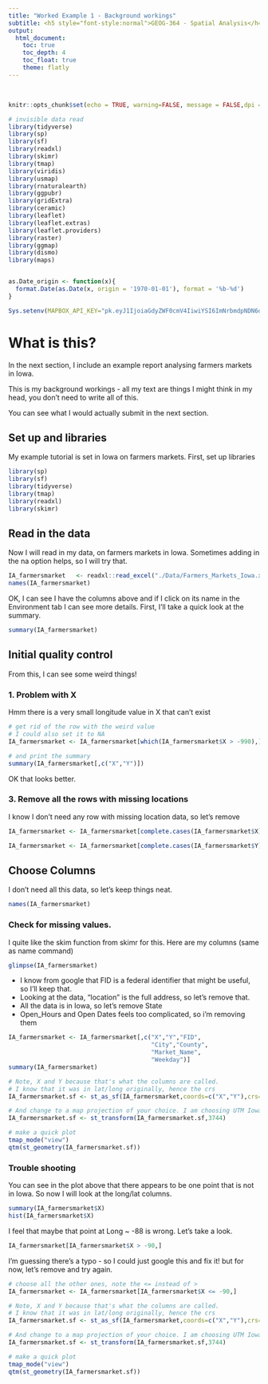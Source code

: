 ```yaml
---
title: "Worked Example 1 - Background workings"
subtitle: <h5 style="font-style:normal">GEOG-364 - Spatial Analysis</h4>
output: 
  html_document:
    toc: true
    toc_depth: 4
    toc_float: true
    theme: flatly
---
```



<style>
p.comment {
background-color: #DBDBDB;
padding: 10px;
border: 1px solid black;
margin-left: 0px;
border-radius: 5px;
font-style: normal;
}

h1.title {
  font-weight: bold;
  font-family: Arial;  
}

h2.title {
  font-family: Arial;  
}

</style>


<style type="text/css">
 TOC {
  font-size: 12px;
  font-family: Arial;
}
</style>

\
```r
knitr::opts_chunk$set(echo = TRUE, warning=FALSE, message = FALSE,dpi = 300, dev = "svg")

# invisible data read
library(tidyverse)
library(sp)
library(sf)
library(readxl)
library(skimr)
library(tmap)
library(viridis)
library(usmap)
library(rnaturalearth)
library(ggpubr)
library(gridExtra)
library(ceramic)
library(leaflet)
library(leaflet.extras)
library(leaflet.providers)
library(raster)
library(ggmap)
library(dismo)
library(maps)


as.Date_origin <- function(x){
  format.Date(as.Date(x, origin = '1970-01-01'), format = '%b-%d')
}

Sys.setenv(MAPBOX_API_KEY="pk.eyJ1IjoiaGdyZWF0cmV4IiwiYSI6ImNrbmdpNDN6djBkZTQydXBhNDc1enJjZnkifQ.xQWYvOFK5BKQoNWoOacDgA")


```


<style>
p.comment {
background-color: #DBDBDB;
padding: 10px;
border: 1px solid black;
margin-left: 0px;
border-radius: 5px;
font-style: normal;
}

h1.title {
  font-weight: bold;
  font-family: Arial;  
}

h2.title {
  font-family: Arial;  
}

</style>


<style type="text/css">
#TOC {
  font-size: 11px;
  font-family: Arial;
}
</style>

# What is this?

In the next section, I include an example report analysing farmers markets in Iowa.

This is my background workings - all my text are things I might think in my head, you don't need to write all of this.  

You can see what I would actually submit in the next section.


## Set up and libraries

My example tutorial is set in Iowa on farmers markets.  First, set up libraries

```r

library(sp)
library(sf)
library(tidyverse)
library(tmap)
library(readxl)
library(skimr)

```




## Read in the data

Now I will read in my data, on farmers markets in Iowa.  Sometimes adding in the na option helps, so I will try that.


```r
IA_farmersmarket   <- readxl::read_excel("./Data/Farmers_Markets_Iowa.xlsx",na="NA")
names(IA_farmersmarket)
```

OK, I can see I have the columns above and if I click on its name in the Environment tab I can see more details. First, I'll take a quick look at the summary.

```r
summary(IA_farmersmarket)
```

## Initial quality control

From this, I can see some weird things! 

### 1. Problem with X

Hmm there is a very small longitude value in X that can't exist

```r
# get rid of the row with the weird value
# I could also set it to NA
IA_farmersmarket <- IA_farmersmarket[which(IA_farmersmarket$X > -990),]

# and print the summary
summary(IA_farmersmarket[,c("X","Y")])


```

OK that looks better.

### 3. Remove all the rows with missing locations

I know I don't need any row with missing location data, so let's remove

```r
IA_farmersmarket <- IA_farmersmarket[complete.cases(IA_farmersmarket$X), ]

IA_farmersmarket <- IA_farmersmarket[complete.cases(IA_farmersmarket$Y), ]

```


## Choose Columns

I don't need all this data, so let's keep things neat.

```r
names(IA_farmersmarket)
```


### Check for missing values. 

I quite like the skim function from skimr for this. Here are my columns (same as name command)

```r
glimpse(IA_farmersmarket)
```

 - I know from google that FID is a federal identifier that might be useful, so I'll keep that.  
 - Looking at the data, "location" is the full address, so let's remove that.
 - All the data is in Iowa, so let's remove State
 - Open_Hours and Open Dates feels too complicated, so i'm removing them
 
```r
IA_farmersmarket <- IA_farmersmarket[,c("X","Y","FID",
                                        "City","County",
                                        "Market_Name",
                                        "Weekday")]
summary(IA_farmersmarket)

```
 



```r
# Note, X and Y because that's what the columns are called. 
# I know that it was in lat/long originally, hence the crs
IA_farmersmarket.sf <- st_as_sf(IA_farmersmarket,coords=c("X","Y"),crs=4326)

# And change to a map projection of your choice. I am choosing UTM Iowa
IA_farmersmarket.sf <- st_transform(IA_farmersmarket.sf,3744)

# make a quick plot
tmap_mode("view")
qtm(st_geometry(IA_farmersmarket.sf))

```

### Trouble shooting

You can see in the plot above that there appears to be one point that is not in Iowa. So now I will look at the long/lat columns.

```r
summary(IA_farmersmarket$X)
hist(IA_farmersmarket$X)

```

I feel that maybe that point at Long \~ -88 is wrong. Let's take a look.

```r

IA_farmersmarket[IA_farmersmarket$X > -90,]

```

I'm guessing there's a typo - so I could just google this and fix it! but for now, let's remove and try again.

```r
# choose all the other ones, note the <= instead of >
IA_farmersmarket <- IA_farmersmarket[IA_farmersmarket$X <= -90,]

# Note, X and Y because that's what the columns are called. 
# I know that it was in lat/long originally, hence the crs
IA_farmersmarket.sf <- st_as_sf(IA_farmersmarket,coords=c("X","Y"),crs=4326)

# And change to a map projection of your choice. I am choosing UTM Iowa
IA_farmersmarket.sf <- st_transform(IA_farmersmarket.sf,3744)

# make a quick plot
tmap_mode("view")
qtm(st_geometry(IA_farmersmarket.sf))

```
